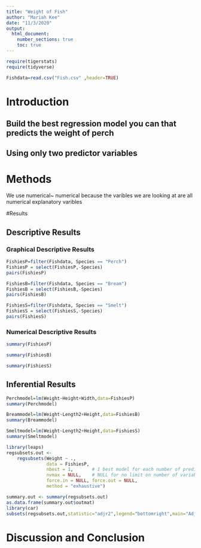 ```yaml
---
title: "Weight of Fish"
author: "Mariah Kee"
date: "11/3/2020"
output: 
  html_document:
    number_sections: true
    toc: true
---
```



```r
require(tigerstats)
require(tidyverse)
```


```r
Fishdata=read.csv("Fish.csv" ,header=TRUE)
```

# Introduction

<!--In this section you explain what you are trying to show.  Where did the data come from?  What is the research or other question you are trying to answer?!-->

## Build the best regression model you can that predicts the weight of perch
## Using only two predictor variables  


# Methods

<!--Decide on your methods:  use "variable analysis" or other appropriate descriptors.  Make sure to choose at least one graphical method and at least one numerical method.!-->

We use numerical~ numerical because the varibles we are looking at are all numerical explanatory varibles 

#Results

<!--Divide this section into two sub-sections:  One for your descriptive  results and one for your inferential results.!-->

## Descriptive Results

### Graphical Descriptive Results




```r
FishiesP=filter(Fishdata, Species == "Perch") 
FishiesP = select(FishiesP,-Species)
pairs(FishiesP)
```


```r
FishiesB=filter(Fishdata, Species == "Bream") 
FishiesB = select(FishiesB,-Species)
pairs(FishiesB)
```



```r
FishiesS=filter(Fishdata, Species == "Smelt") 
FishiesS = select(FishiesS,-Species)
pairs(FishiesS)
```

<!--Graphical results here.  Make sure to show your code.  Provide appropriate labels for axes, giving units if possible, and provide a good title for the graph, too.  Use the graphical results to describe the patterns if any that exist in the data as focused toward the research question!-->

### Numerical Descriptive Results

<!--Numerical results go here. Use the numerical results to describe the patterns if any that exist in the data as focused toward the research question!-->
```r
summary(FishiesP)
```


```r
summary(FishiesB)
```

```r
summary(FishiesS)
```
## Inferential Results

<!--State hypothesis clearly.  Make sure your discussion of the inferential test covers all the aspects that the test output produces, such as test statistic, p-value etc.  Make a decision about the null hypothesis, explain the assumptions on which the selected test/procedure was based, and why the chosen procedure satisfys the assumptions and is appropriate to answer the research question!-->
```r
Perchmodel=lm(Weight~Height+Width,data=FishiesP)
summary(Perchmodel)
```
```r
Breammodel=lm(Weight~Length2+Height,data=FishiesB)
summary(Breammodel)
```

```r
Smeltmodel=lm(Weight~Length2+Height,data=FishiesS)
summary(Smeltmodel)
```

```r
library(leaps)
regsubsets.out <-
    regsubsets(Weight ~ .,
               data = FishiesP,
               nbest = 1,       # 1 best model for each number of predictors
               nvmax = NULL,    # NULL for no limit on number of variables
               force.in = NULL, force.out = NULL,
               method = "exhaustive")

summary.out <- summary(regsubsets.out)
as.data.frame(summary.out$outmat)
library(car)
subsets(regsubsets.out,statistic="adjr2",legend="bottomright",main="Adjusted R^2")
```

     
# Discussion and Conclusion     

<!--Discussion and conclusion here.  If you found a relationship be sure to consider whether the relationship occurs because one of the variavbles causes the other, or whether they perhasps are related for some other reason.  Watch the chapter 6 videos from the GeorgeTown videos collection.!-->
